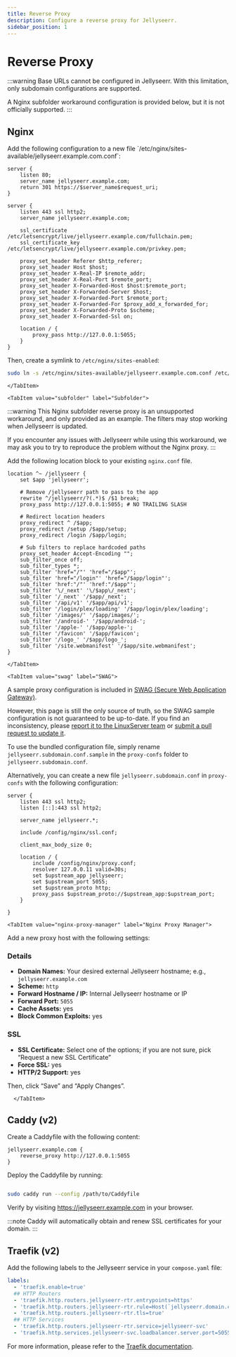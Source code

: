 ```yaml
---
title: Reverse Proxy
description: Configure a reverse proxy for Jellyseerr.
sidebar_position: 1
---
```


# Reverse Proxy

:::warning
Base URLs cannot be configured in Jellyseerr. With this limitation, only subdomain configurations are supported.

A Nginx subfolder workaround configuration is provided below, but it is not officially supported.
:::

## Nginx


<Tabs groupId="nginx-reverse-proxy" queryString>
    <TabItem value="subdomain" label="Subdomain">
Add the following configuration to a new file `/etc/nginx/sites-available/jellyseerr.example.com.conf`:

```nginx
server {
    listen 80;
    server_name jellyseerr.example.com;
    return 301 https://$server_name$request_uri;
}

server {
    listen 443 ssl http2;
    server_name jellyseerr.example.com;

    ssl_certificate /etc/letsencrypt/live/jellyseerr.example.com/fullchain.pem;
    ssl_certificate_key /etc/letsencrypt/live/jellyseerr.example.com/privkey.pem;

    proxy_set_header Referer $http_referer;
    proxy_set_header Host $host;
    proxy_set_header X-Real-IP $remote_addr;
    proxy_set_header X-Real-Port $remote_port;
    proxy_set_header X-Forwarded-Host $host:$remote_port;
    proxy_set_header X-Forwarded-Server $host;
    proxy_set_header X-Forwarded-Port $remote_port;
    proxy_set_header X-Forwarded-For $proxy_add_x_forwarded_for;
    proxy_set_header X-Forwarded-Proto $scheme;
    proxy_set_header X-Forwarded-Ssl on;

    location / {
        proxy_pass http://127.0.0.1:5055;
    }
}
```

Then, create a symlink to `/etc/nginx/sites-enabled`:

```bash
sudo ln -s /etc/nginx/sites-available/jellyseerr.example.com.conf /etc/nginx/sites-enabled/jellyseerr.example.com.conf
```

    </TabItem>

    <TabItem value="subfolder" label="Subfolder">

:::warning
This Nginx subfolder reverse proxy is an unsupported workaround, and only provided as an example. The filters may stop working when Jellyseerr is updated.

If you encounter any issues with Jellyseerr while using this workaround, we may ask you to try to reproduce the problem without the Nginx proxy.
:::

Add the following location block to your existing `nginx.conf` file.

```nginx
location ^~ /jellyseerr {
    set $app 'jellyseerr';

    # Remove /jellyseerr path to pass to the app
    rewrite ^/jellyseerr/?(.*)$ /$1 break;
    proxy_pass http://127.0.0.1:5055; # NO TRAILING SLASH

    # Redirect location headers
    proxy_redirect ^ /$app;
    proxy_redirect /setup /$app/setup;
    proxy_redirect /login /$app/login;

    # Sub filters to replace hardcoded paths
    proxy_set_header Accept-Encoding "";
    sub_filter_once off;
    sub_filter_types *;
    sub_filter 'href="/"' 'href="/$app"';
    sub_filter 'href="/login"' 'href="/$app/login"';
    sub_filter 'href:"/"' 'href:"/$app"';
    sub_filter '\/_next' '\/$app\/_next';
    sub_filter '/_next' '/$app/_next';
    sub_filter '/api/v1' '/$app/api/v1';
    sub_filter '/login/plex/loading' '/$app/login/plex/loading';
    sub_filter '/images/' '/$app/images/';
    sub_filter '/android-' '/$app/android-';
    sub_filter '/apple-' '/$app/apple-';
    sub_filter '/favicon' '/$app/favicon';
    sub_filter '/logo_' '/$app/logo_';
    sub_filter '/site.webmanifest' '/$app/site.webmanifest';
}
```

    </TabItem>

    <TabItem value="swag" label="SWAG">

A sample proxy configuration is included in [SWAG (Secure Web Application Gateway)](https://github.com/linuxserver/docker-swag).

However, this page is still the only source of truth, so the SWAG sample configuration is not guaranteed to be up-to-date. If you find an inconsistency, please [report it to the LinuxServer team](https://github.com/linuxserver/reverse-proxy-confs/issues/new) or [submit a pull request to update it](https://github.com/linuxserver/reverse-proxy-confs/pulls).

To use the bundled configuration file, simply rename `jellyseerr.subdomain.conf.sample` in the `proxy-confs` folder to `jellyseerr.subdomain.conf`.

Alternatively, you can create a new file `jellyseerr.subdomain.conf` in `proxy-confs` with the following configuration:

```nginx
server {
    listen 443 ssl http2;
    listen [::]:443 ssl http2;

    server_name jellyseerr.*;

    include /config/nginx/ssl.conf;

    client_max_body_size 0;

    location / {
        include /config/nginx/proxy.conf;
        resolver 127.0.0.11 valid=30s;
        set $upstream_app jellyseerr;
        set $upstream_port 5055;
        set $upstream_proto http;
        proxy_pass $upstream_proto://$upstream_app:$upstream_port;
    }

}
```

</TabItem>

    <TabItem value="nginx-proxy-manager" label="Nginx Proxy Manager">

Add a new proxy host with the following settings:

### Details

- **Domain Names:** Your desired external Jellyseerr hostname; e.g., `jellyseerr.example.com`
- **Scheme:** `http`
- **Forward Hostname / IP:** Internal Jellyseerr hostname or IP
- **Forward Port:** `5055`
- **Cache Assets:** yes
- **Block Common Exploits:** yes

### SSL

- **SSL Certificate:** Select one of the options; if you are not sure, pick “Request a new SSL Certificate”
- **Force SSL:** yes
- **HTTP/2 Support:** yes

Then, click “Save” and “Apply Changes”.

      </TabItem>

  </Tabs>

## Caddy (v2)

Create a Caddyfile with the following content:

```caddyfile
jellyseerr.example.com {
    reverse_proxy http://127.0.0.1:5055
}
```

Deploy the Caddyfile by running:

```bash

sudo caddy run --config /path/to/Caddyfile
```

Verify by visiting https://jellyseerr.example.com in your browser.

:::note
Caddy will automatically obtain and renew SSL certificates for your domain.
:::

## Traefik (v2)

Add the following labels to the Jellyseerr service in your `compose.yaml` file:

```yaml
labels:
  - 'traefik.enable=true'
  ## HTTP Routers
  - 'traefik.http.routers.jellyseerr-rtr.entrypoints=https'
  - 'traefik.http.routers.jellyseerr-rtr.rule=Host(`jellyseerr.domain.com`)'
  - 'traefik.http.routers.jellyseerr-rtr.tls=true'
  ## HTTP Services
  - 'traefik.http.routers.jellyseerr-rtr.service=jellyseerr-svc'
  - 'traefik.http.services.jellyseerr-svc.loadbalancer.server.port=5055'
```

For more information, please refer to the [Traefik documentation](https://doc.traefik.io/traefik/user-guides/docker-compose/basic-example/).
